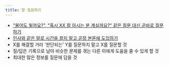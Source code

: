 ```yaml
---
title: 잘 질문하기
---
```


- ["물어도 될까요?", "혹시 XX 잘 아시는 분 계실까요?" 같은 질문 대신 곧바로 질문하기](https://dontasktoask.com)
- [인사와 같은 말로 시간을 끌지 말고 곧장 본론에 도입하기](https://www.nohello.com/)
- X를 해결할 거라 '판단되는' Y를 질문하지 말고 X를 질문할 것
- 질/답은 기록으로 남아 비슷한 문제를 겪는 다른 이에게 도움을 줄 수 있게 할 것
- 최대한 많은 정보를 질문에 담을 것
